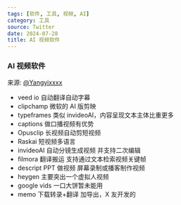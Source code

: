 ```yaml
---
tags: [软件, 工具, 视频, AI]
category: 工具
source: Twitter
date: 2024-07-28
title: AI 视频软件
---
```


### AI 视频软件

来源: [@Yangyixxxx](https://x.com/Yangyixxxx/status/1816391443747119385)

-   veed io 自动翻译自动字幕
-   clipchamp 微软的 AI 版剪映
-   typeframes 类似 invideoAI，内容呈现文本主体比重更多
-   captions 做口播视频有优势
-   Opusclip 长视频自动剪短视频
-   Raskai 短视频多语言
-   invideoAI 自动分镜生成视频 并支持二次编辑
-   filmora 翻译搬运 支持通过文本检索视频关键帧
-   descript PPT 做视频 屏幕录制或播客制作视频
-   heygen 主要突出一个虚拟人视频
-   google vids 一口大饼暂未能用
-   memo 下载转录+翻译 加导出，X 友开发的
